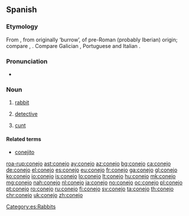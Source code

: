 ==Spanish==

===Etymology===
From {{etyl|VL.|es}} {{m|la|*cuniclus}}, from {{etyl|la|es}} {{m|la|cunīculus}} originally ‘burrow’, of pre-Roman (probably Iberian) origin; compare {{etyl|eu|-}} {{m|eu|untxi||rabbit}}, {{etyl|mxi|-}} {{m|mxi|sc=Latn|conchair||greyhound}}. Compare Galician {{term|coello|lang=gl}}, Portuguese {{term|coelho|lang=pt}} and Italian {{term|coniglio|lang=it}}.

===Pronunciation===
* {{IPA|/koˈnexo/|lang=es}}

===Noun===
{{es-noun|m|f=coneja}}

# [[rabbit]] {{gloss|male or unspecified sex}}
# {{context|Central America|lang=es}} [[detective]]
# {{context|vulgar|slang|lang=es}} [[cunt]]

====Related terms====
* [[conejito]]

[[Category:es:Rabbits]]

[[roa-rup:conejo]]
[[ast:conejo]]
[[ay:conejo]]
[[az:conejo]]
[[bg:conejo]]
[[ca:conejo]]
[[de:conejo]]
[[el:conejo]]
[[es:conejo]]
[[eu:conejo]]
[[fr:conejo]]
[[ga:conejo]]
[[gl:conejo]]
[[ko:conejo]]
[[io:conejo]]
[[is:conejo]]
[[lo:conejo]]
[[lt:conejo]]
[[hu:conejo]]
[[mk:conejo]]
[[mg:conejo]]
[[nah:conejo]]
[[nl:conejo]]
[[ja:conejo]]
[[no:conejo]]
[[oc:conejo]]
[[pl:conejo]]
[[pt:conejo]]
[[ro:conejo]]
[[ru:conejo]]
[[fi:conejo]]
[[sv:conejo]]
[[ta:conejo]]
[[th:conejo]]
[[chr:conejo]]
[[uk:conejo]]
[[zh:conejo]]